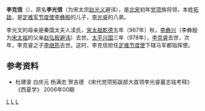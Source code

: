 '''李克信'''（{{bd|945年后||978年后}}），原名'''李光信'''（为宋太宗[[赵光义|赵光义]]避讳），是[[北宋|北宋]]初年[[党项|党项]]族将领，本姓[[拓跋|拓跋]]，是[[定难军|定难军]][[节度使|节度使]][[李彝殷|李彝殷]]的儿子，[[李光睿|李光睿]]的八弟。

李光文的母亲是秦国太夫人渎氏，[[宋太祖|宋太祖]][[乾德_(北宋)|乾德]]五年（967年）秋，[[李彝兴|李彝兴]]（李彝殷为[[宋太祖|宋太祖]]的父亲[[赵弘殷|赵弘殷]][[避讳|避讳]]）去世。[[太平兴国|太平兴国]]三年（978年），[[李克睿|李克睿]]去世，次年，李克睿之子[[李继筠_(北宋)|李继筠]]去世。这时，李克信担任[[定难节度使|定难节度使]]下辖马军都指挥使。

==参考资料==
*杜建录 白庆元 杨满忠 贺吉德 《宋代党项拓跋部大首领李光睿墓志铭考释》 《西夏学》 2006年00期

[[Category:宋朝军事人物|L]]
[[Category:北宋地方官員|L]]
[[Category:北宋党项人|L]]
